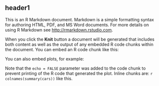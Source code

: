 <!--rmd_metadata
title: "Untitled"
output:
  html_document:
    toc: true
rmd_metadata-->

header1
--------

This is an R Markdown document. Markdown is a simple formatting syntax for authoring HTML, PDF, and MS Word documents. For more details on using R Markdown see <http://rmarkdown.rstudio.com>.

When you click the **Knit** button a document will be generated that includes both content as well as the output of any embedded R code chunks within the document. You can embed an R code chunk like this:

<!--begin.keepcode```{r}
summary(cars)
```end.keepcode-->

You can also embed plots, for example:

<!--begin.keepcode```{r, echo=FALSE}
plot(cars)
```end.keepcode-->

Note that the `echo = FALSE` parameter was added to the code chunk to prevent printing of the R code that generated the plot. Inline chunks are: `r colnames(summary(cars))` like this.
